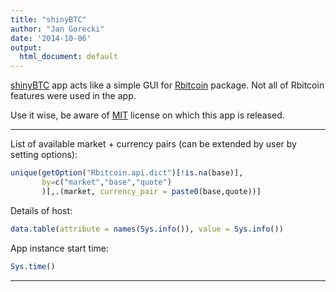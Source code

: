 ```yaml
---
title: "shinyBTC"
author: "Jan Gorecki"
date: '2014-10-06'
output:
  html_document: default
---
```


[shinyBTC](https://github.com/jangorecki/shinyBTC) app acts like a simple GUI for [Rbitcoin](https://github.com/jangorecki/Rbitcoin) package. Not all of Rbitcoin features were used in the app.

Use it wise, be aware of [MIT](http://opensource.org/licenses/MIT) license on which this app is released.

---

List of available market + currency pairs (can be extended by user by setting options):
```r
unique(getOption("Rbitcoin.api.dict")[!is.na(base)],
       by=c("market","base","quote")
       )[,.(market, currency_pair = paste0(base,quote))]
```

Details of host:

```r
data.table(attribute = names(Sys.info()), value = Sys.info())
```

App instance start time:

```r
Sys.time()
```

---
